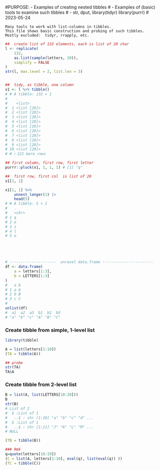     
#PURPOSE:    -   Examples of creating nested tibbles
#             -   Examples of (basic) tools to examine such tibbles 
#             -   str, dput, 
library(tidyr)
library(purrr)
#  2023-05-24

```
Many tools to work with list-columns in tibbles.
This file shows basic construction and probing of such tibbles.
Mostly excluded:  tidyr, rrapply, etc.
```
```r
##  create list of 132 elements, each is list of 20 char
l <- replicate(
    132,
    as.list(sample(letters, 20)),
    simplify = FALSE
)
str(l, max.level = 2, list.len = 3)


##  tidy, as tibble, one column
x1 <- l %>% tibble()
# # A tibble: 132 × 1
#    .
#    <list>
#  1 <list [20]>
#  2 <list [20]>
#  3 <list [20]>
#  4 <list [20]>
#  5 <list [20]>
#  6 <list [20]>
#  7 <list [20]>
#  8 <list [20]>
#  9 <list [20]>
# 10 <list [20]>
# # ℹ 122 more rows

## first column, first row, first letter
purrr::pluck(x1, 1, 1, 1) # [1] "q"

##  first row, first col  is list of 20
x1[1, 1]

x1[1, 1] %>%
    unnest_longer(1) |>
    head(5)
# # A tibble: 5 × 1
#   .
#   <chr>
# 1 q
# 2 e
# 3 s
# 4 l
# 5 o





# ---------------------  unravel data.frame -----------------------
df <- data.frame(
    a = letters[1:3],
    b = LETTERS[1:3]
)
#   a b
# 1 a A
# 2 b B
# 3 c C
#
unlist(df)
#  a1  a2  a3  b1  b2  b3
# "a" "b" "c" "A" "B" "C"

```

### Create tibble from simple, 1-level list
```r
library(tibble)

A = list(letters[1:10])
(TA = tibble(A))

## probe
str(TA)
TA$A
```

### Create tibble from 2-level list
```r
B = list(A, list(LETTERS[10:20]))
B
str(B)
# List of 2
#  $ :List of 1
#   ..$ : chr [1:10] "a" "b" "c" "d" ...
#  $ :List of 1
#   ..$ : chr [1:11] "J" "K" "L" "M" ...
# NULL

(TB = tibble(B))

### Rmk
q=quote(letters[10:19])
(C = list(A, letters[1:10], eval(q), list(eval(q)) ))
(TC = tibble(C))
```




